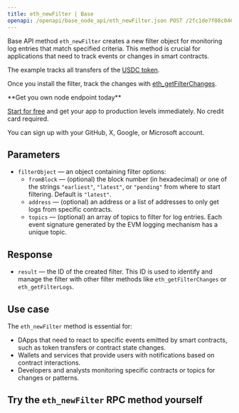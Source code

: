 ---
title: eth_newFilter | Base
openapi: /openapi/base_node_api/eth_newFilter.json POST /2fc1de7f08c0465f6a28e3c355e0cb14
---

Base API method `eth_newFilter` creates a new filter object for monitoring log entries that match specified criteria. This method is crucial for applications that need to track events or changes in smart contracts.

The example tracks all transfers of the [USDC token](https://basescan.org/address/0x833589fcd6edb6e08f4c7c32d4f71b54bda02913).

Once you install the filter, track the changes with [eth\_getFilterChanges](/api-reference/polygon_node_api/filter_handling/eth_getFilterChanges).

<Check>
**Get you own node endpoint today**

[Start for free](https://console.chainstack.com/) and get your app to production levels immediately. No credit card required.

You can sign up with your GitHub, X, Google, or Microsoft account.
</Check>


## Parameters

* `filterObject` — an object containing filter options:
  + `fromBlock` — (optional) the block number (in hexadecimal) or one of the strings `"earliest"`, `"latest"`, or `"pending"` from where to start filtering. Default is `"latest"`.
  + `address` — (optional) an address or a list of addresses to only get logs from specific contracts.
  + `topics` — (optional) an array of topics to filter for log entries. Each event signature generated by the EVM logging mechanism has a unique topic.

## Response

* `result` — the ID of the created filter. This ID is used to identify and manage the filter with other filter methods like `eth_getFilterChanges` or `eth_getFilterLogs`.

## Use case

The `eth_newFilter` method is essential for:

* DApps that need to react to specific events emitted by smart contracts, such as token transfers or contract state changes.
* Wallets and services that provide users with notifications based on contract interactions.
* Developers and analysts monitoring specific contracts or topics for changes or patterns.

## Try the `eth_newFilter` RPC method yourself